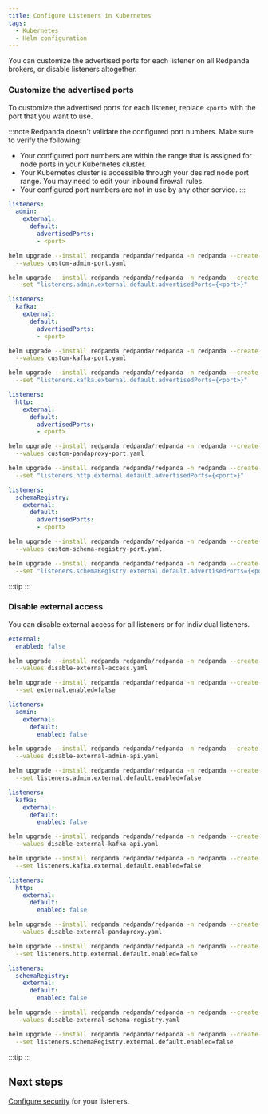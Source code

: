 ```yaml
---
title: Configure Listeners in Kubernetes
tags:
  - Kubernetes
  - Helm configuration
---
```


<head>
    <meta name="title" content="Configure Listeners in Kubernetes | Redpanda Docs"/>
    <meta name="description" content="Customize the advertised ports for each listener on all Redpanda brokers, or disable listeners altogether."/>
</head>



You can customize the advertised ports for each listener on all Redpanda brokers, or disable listeners altogether.

### Customize the advertised ports

To customize the advertised ports for each listener, replace `<port>` with the port that you want to use.

:::note
Redpanda doesn’t validate the configured port numbers. Make sure to verify the following:

- Your configured port numbers are within the range that is assigned for node ports in your Kubernetes cluster.
- Your Kubernetes cluster is accessible through your desired node port range. You may need to edit your inbound firewall rules.
- Your configured port numbers are not in use by any other service.
:::

<Tabs groupId="listeners">
<TabItem value="admin" label="Admin API" default>

  <Tabs groupId="helm-config">
  <TabItem value="values" label="--values">

  ```yaml title="custom-admin-port.yaml"
  listeners:
    admin:
      external:
        default:
          advertisedPorts:
          - <port>
  ```

  ```bash
  helm upgrade --install redpanda redpanda/redpanda -n redpanda --create-namespace \
    --values custom-admin-port.yaml
  ```

  </TabItem>
  <TabItem value="flags" label="--set">

  ```bash
  helm upgrade --install redpanda redpanda/redpanda -n redpanda --create-namespace \
    --set "listeners.admin.external.default.advertisedPorts={<port>}"
  ```

  </TabItem>
  </Tabs>

</TabItem>
<TabItem value="kafka" label="Kafka API">

  <Tabs groupId="helm-config">
  <TabItem value="values" label="--values">

  ```yaml title="custom-kafka-port.yaml"
  listeners:
    kafka:
      external:
        default:
          advertisedPorts:
          - <port>
  ```

  ```bash
  helm upgrade --install redpanda redpanda/redpanda -n redpanda --create-namespace \
    --values custom-kafka-port.yaml
  ```

  </TabItem>
  <TabItem value="flags" label="--set">

  ```bash
  helm upgrade --install redpanda redpanda/redpanda -n redpanda --create-namespace \
    --set "listeners.kafka.external.default.advertisedPorts={<port>}"
  ```

  </TabItem>
  </Tabs>

</TabItem>
<TabItem value="proxy" label="PandaProxy">

  <Tabs groupId="helm-config">
  <TabItem value="values" label="--values">

  ```yaml title="custom-pandaproxy-port.yaml"
  listeners:
    http:
      external:
        default:
          advertisedPorts:
          - <port>
  ```

  ```bash
  helm upgrade --install redpanda redpanda/redpanda -n redpanda --create-namespace \
    --values custom-pandaproxy-port.yaml
  ```

  </TabItem>
  <TabItem value="flags" label="--set">

  ```bash
  helm upgrade --install redpanda redpanda/redpanda -n redpanda --create-namespace \
    --set "listeners.http.external.default.advertisedPorts={<port>}"
  ```

  </TabItem>
  </Tabs>

</TabItem>
<TabItem value="schema" label="Schema Registry">

  <Tabs groupId="helm-config">
  <TabItem value="values" label="--values">

  ```yaml title="custom-schema-registry-port.yaml"
  listeners:
    schemaRegistry:
      external:
        default:
          advertisedPorts:
          - <port>
  ```

  ```bash
  helm upgrade --install redpanda redpanda/redpanda -n redpanda --create-namespace \
    --values custom-schema-registry-port.yaml
  ```

  </TabItem>
  <TabItem value="flags" label="--set">

  ```bash
  helm upgrade --install redpanda redpanda/redpanda -n redpanda --create-namespace \
    --set "listeners.schemaRegistry.external.default.advertisedPorts={<port>}"
  ```

  </TabItem>
  </Tabs>

</TabItem>
</Tabs>

:::tip
<ValuesYaml path="listeners"/>
:::

### Disable external access

You can disable external access for all listeners or for individual listeners.

<Tabs groupId="listeners">
<TabItem value="all" label="All listeners" default>

  <Tabs groupId="helm-config">
  <TabItem value="values" label="--values">

  ```yaml title="disable-external-access.yaml"
  external:
    enabled: false
  ```

  ```bash
  helm upgrade --install redpanda redpanda/redpanda -n redpanda --create-namespace \
    --values disable-external-access.yaml
  ```

  </TabItem>
  <TabItem value="flags" label="--set">

  ```bash
  helm upgrade --install redpanda redpanda/redpanda -n redpanda --create-namespace \
    --set external.enabled=false
  ```

  </TabItem>
  </Tabs>

</TabItem>
<TabItem value="admin" label="Admin API">

  <Tabs groupId="helm-config">
  <TabItem value="values" label="--values">

  ```yaml title="disable-external-admin-api.yaml"
  listeners:
    admin:
      external:
        default:
          enabled: false
  ```

  ```bash
  helm upgrade --install redpanda redpanda/redpanda -n redpanda --create-namespace \
    --values disable-external-admin-api.yaml
  ```

  </TabItem>
  <TabItem value="flags" label="--set">

  ```bash
  helm upgrade --install redpanda redpanda/redpanda -n redpanda --create-namespace \
    --set listeners.admin.external.default.enabled=false
  ```

  </TabItem>
  </Tabs>

</TabItem>
<TabItem value="kafka" label="Kafka API">

  <Tabs groupId="helm-config">
  <TabItem value="values" label="--values">

  ```yaml title="disable-external-kafka-api.yaml"
  listeners:
    kafka:
      external:
        default:
          enabled: false
  ```

  ```bash
  helm upgrade --install redpanda redpanda/redpanda -n redpanda --create-namespace \
    --values disable-external-kafka-api.yaml
  ```

  </TabItem>
  <TabItem value="flags" label="--set">

  ```bash
  helm upgrade --install redpanda redpanda/redpanda -n redpanda --create-namespace \
    --set listeners.kafka.external.default.enabled=false
  ```

  </TabItem>
  </Tabs>

</TabItem>
<TabItem value="proxy" label="PandaProxy">

  <Tabs groupId="helm-config">
  <TabItem value="values" label="--values">

  ```yaml title="disable-external-pandaproxy.yaml"
  listeners:
    http:
      external:
        default:
          enabled: false
  ```

  ```bash
  helm upgrade --install redpanda redpanda/redpanda -n redpanda --create-namespace \
    --values disable-external-pandaproxy.yaml
  ```

  </TabItem>
  <TabItem value="flags" label="--set">

  ```bash
  helm upgrade --install redpanda redpanda/redpanda -n redpanda --create-namespace \
    --set listeners.http.external.default.enabled=false
  ```

  </TabItem>
  </Tabs>

</TabItem>
<TabItem value="schema" label="Schema Registry">

  <Tabs groupId="helm-config">
  <TabItem value="values" label="--values">

  ```yaml title="disable-external-schema-registry.yaml"
  listeners:
    schemaRegistry:
      external:
        default:
          enabled: false
  ```

  ```bash
  helm upgrade --install redpanda redpanda/redpanda -n redpanda --create-namespace \
    --values disable-external-schema-registry.yaml
  ```

  </TabItem>
  <TabItem value="flags" label="--set">

  ```bash
  helm upgrade --install redpanda redpanda/redpanda -n redpanda --create-namespace \
    --set listeners.schemaRegistry.external.default.enabled=false
  ```

  </TabItem>
  </Tabs>

</TabItem>
</Tabs>

:::tip
<ValuesYaml path="listeners"/>
:::

## Next steps

[Configure security](../../security) for your listeners.